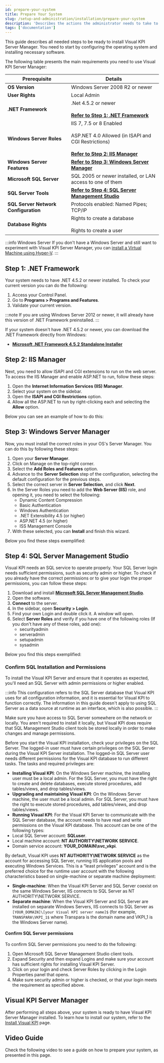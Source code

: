```yaml
---
id: prepare-your-system
title: Prepare Your System
slug: /setup-and-administration/installation/prepare-your-system
description: 'Describes the actions the administrator needs to take to prepare their server or cloud befre installing the Visual KPI software.'
tags: ['documentation']
---
```



This guide describes all needed steps to be ready to install Visual KPI Server Manager. You need to start by configuring the operating system and installing necessary software.

The following table presents the main requirements you need to use Visual KPI Server Manager:


<table>
  <thead>
    <tr>
      <th><strong>Prerequisite</strong></th>
      <th><strong>Details</strong></th>
    </tr>
  </thead>
  <tbody>
    <tr>
      <td><strong>OS Version</strong></td>
      <td>Windows Server 2008 R2 or newer</td>
    </tr>
    <tr>
      <td><strong>User Rights</strong></td>
      <td>Local Admin</td>
    </tr>
    <tr>
      <td><strong>.NET Framework</strong></td>
      <td>.Net 4.5.2 or newer<br></br><a href="#step-1-net-framework"><b>Refer to Step 1: .NET Framework</b></a></td>
    </tr>
    <tr>
      <td><strong>Windows Server Roles</strong></td>
      <td>IIS 7, 7.5 or 8 Enabled<br></br>ASP.NET 4.0 Allowed (in ISAPI and CGI Restrictions)<br></br><a href="#step-2-iis-manager"><b>Refer to Step 2: IIS Manager</b></a></td>
    </tr>
    <tr>
      <td><strong>Windows Server Features</strong></td>
      <td><a href="#step-3-windows-server-manager"><b>Refer to Step 3: Windows Server Manager</b></a></td>
    </tr>
    <tr>
      <td><strong>Microsoft SQL Server</strong></td>
      <td>SQL 2005 or newer installed, or LAN access to one of them</td>
    </tr>
    <tr>
      <td><strong>SQL Server Tools</strong></td>
      <td><a href="#step-4-sql-server-management-studio"><b>Refer to Step 4: SQL Server Management Studio</b></a></td>
    </tr>
    <tr>
      <td><strong>SQL Server Network Configuration</strong></td>
      <td>Protocols enabled: Named Pipes; TCP/IP</td>
    </tr>
    <tr>
      <td><strong>Database Rights</strong></td>
      <td>Rights to create a database<br></br>
      Rights to create a user</td>
    </tr>
  </tbody>
</table>

:::info Windows Server
If you don't have a Windows Server and still want to experiment with Visual KPI Server Manager, you can [install a Virtual Machine using Hyper-V](/).
:::

## Step 1: .NET Framework

Your system needs to have .NET 4.5.2 or newer installed. To check your current version you can do the following:

1. Access your Control Panel.
2. Go to **Programs > Programs and Features**.
3. Validate your current version.

:::note
If you are using Windows Server 2012 or newer, it will already have this version of .NET Framework preinstalled.
:::

If your system doesn't have .NET 4.5.2 or newer, you can download the .NET Framework directly from Windows:

- **[Microsoft .NET Framework 4.5.2 Standalone Installer](https://www.microsoft.com/en-us/download/details.aspx?id=42642)**

## Step 2: IIS Manager

Next, you need to allow ISAPI and CGI extensions to run on the web server. To access the IIS Manager and enable ASP.NET to run, follow these steps:

1. Open the **Internet Information Services (IIS) Manager**.
2. Select your system on the sidebar.
3. Open the **ISAPI and CGI Restrictions** option.
4. Allow all the ASP.NET to run by right-clicking each and selecting the **Allow** option.

Below you can see an example of how to do this:

<StylizedImage
  imgURL="img/setup-adm/installation/prepare-your-system/iis-gif.gif"
  alt="iss setup"
/>

## Step 3: Windows Server Manager

Now, you must install the correct roles in your OS's Server Manager. You can do this by following these steps:

1. Open your **Server Manager**.
2. Click on Manage on the top-right corner.
3. Select the **Add Roles and Features** option.
4. Advance to the **Server Selection** step of the configuration, selecting the default configuration for the previous steps.
5. Select the correct server in **Server Selection**, and click **Next**.
6. In the Server Roles you need to add the **Web Server (IIS)** role, and opening it, you need to select the following:
    - Dynamic Content Compression
    - Basic Authentication
    - Windows Authentication
    - .NET Extensibility 4.5 (or higher)
    - ASP.NET 4.5 (or higher)
    - ISS Management Console
7. With these selected, you can **Install** and finish this wizard.

Below you find these steps exemplified:

<StylizedImage
  imgURL="img/setup-adm/installation/prepare-your-system/server-manager-gif.gif"
  alt="server-manager setup"
/>

## Step 4: SQL Server Management Studio

Visual KPI needs an SQL service to operate properly. Your SQL Server login needs sufficient permissions, such as security admin or higher. To check if you already have the correct permissions or to give your login the proper permissions, you can follow these steps:

1. Download and install **[Microsoft SQL Server Management Studio](https://learn.microsoft.com/en-us/sql/ssms/download-sql-server-management-studio-ssms?view=sql-server-ver16&redirectedfrom=MSDN)**.
2. Open the software.
3. **Connect** to the server.
4. In the sidebar, open **Security > Login**.
5. Find your own Login and double click it. A window will open.
6. Select **Server Roles** and verify if you have one of the following roles (If you don't have any of these roles, add one):
    - securityadmin
    - serveradmin
    - setupadmin
    - sysadmin

Below you find this steps exemplified:

<StylizedImage
  imgURL="img/setup-adm/installation/prepare-your-system/sql-manager-gif.gif"
  alt="sql-manager setup"
/>

### Confirm SQL Installation and Permissions

To install the Visual KPI Server and ensure that it operates as expected, you'll need an SQL Server with admin permissions or higher enabled.

:::info
This configuration refers to the SQL Server database that Visual KPI uses for all configuration information, and it is essential for Visual KPI to function correctly. The information in this guide doesn't apply to using SQL Server as a data source at runtime as an interface, which is also possible.
:::

Make sure you have access to SQL Server somewhere on the network or locally. You aren't required to install it locally, but Visual KPI does require that SQL Management Studio client tools be stored locally in order to make changes and manage permissions.

Before you start the Visual KPI installation, check your privileges on the SQL Server. The logged-in user must have certain privileges on the SQL Server during the Visual KPI Server installation. The logged-in SQL Server user needs different permissions for the Visual KPI database to run different tasks. The tasks and required privileges are:

- **Installing Visual KPI**: On the Windows Server machine, the installing user must be a local admin. For the SQL Server, you must have the right to create and delete databases, execute stored procedures, add tables/views, and drop tables/views.
- **Upgrading and maintaining Visual KPI**: On the Windows Server machine, the user must be a local admin. For SQL Server, you must have the right to execute stored procedures, add tables/views, and drop tables/views.
- **Running Visual KPI**: For the Visual KPI Server to communicate with the SQL Server database, the account needs to have read and write permissions on the Visual KPI database. This account can be one of the following types:
 - Local SQL Server account: **SQLuser**.
 - Local machine account: **NT AUTHORITY\NETWORK SERVICE**.
 - Domain service account: **YOUR_DOMAIN\svc_vkpi**.

By default, Visual KPI uses **NT AUTHORITY\NETWORK SERVICE** as the account for accessing SQL Server, running IIS application pools and executing Windows Services. This is a “least privileges” account and is the preferred choice for the runtime user account with the following characteristics based on single-machine or separate machine deployment:

- **Single-machine**: When the Visual KPI Server and SQL Server coexist on the same Windows Server, IIS connects to SQL Server as NT AUTHORITY\NETWORK SERVICE.
- **Separate machine**: When the Visual KPI Server and SQL Server are installed on separate Windows Servers, IIS connects to SQL Server as `[YOUR_DOMAIN]\[your Visual KPI server name]$` (for example, `TRANSPARA\VKPI_1$` where Transpara is the domain name and VKPI_1 is the Windows Server name).

#### Confirm SQL Server permissions

To confirm SQL Server permissions you need to do the following:

1. Open Microsoft SQL Server Management Studio client tools.
2. Expand Security and then expand Logins and make sure your account has sufficient rights for installing Visual KPI Server.
3. Click on your login and check Server Roles by clicking in the Login Properties panel that opens.
4. Make sure security admin or higher is checked, or that your login meets the requirement as specified above.

## Visual KPI Server Manager

After performing all steps above, your system is ready to have Visual KPI Server Manager installed. To learn how to install our system, refer to the [Install Visual KPI](/docs/setup-and-administration/installation/install-visual-kpi) page.


## Video Guide

Check the following video to see a guide on how to prepare your system, as presented in this page.

<IframeComponent 
  src="https://www.youtube.com/embed/qjLk-N7fkqU"
/>